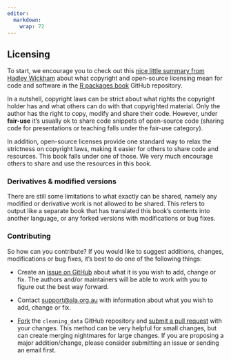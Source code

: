 ```yaml
---
editor: 
  markdown: 
    wrap: 72
---
```


## Licensing

To start, we encourage you to check out this [nice little summary from
Hadley
Wickham](https://github.com/hadley/r-pkgs/blob/main/copyright.Rmd) about
what copyright and open-source licensing mean for code and software in
the [R packages book](https://r-pkgs.org/) GitHub repository.

In a nutshell, copyright laws can be strict about what rights the
copyright holder has and what others can do with that copyrighted
material. Only the author has the right to copy, modify and share their
code. However, under **fair-use** it's usually ok to share code snippets
of open-source code (sharing code for presentations or teaching falls
under the fair-use category).

In addition, open-source licenses provide one standard way to relax the
strictness on copyright laws, making it easier for others to share code
and resources. This book falls under one of those. We very much
encourage others to share and use the resources in this book.

### Derivatives & modified versions

There are still some limitations to what exactly can be shared, namely
any modified or derivative work is not allowed to be shared. This refers
to output like a separate book that has translated this book's contents
into another language, or any forked versions with modifications or bug
fixes.

### Contributing

So how can you contribute? If you would like to suggest additions,
changes, modifications or bug fixes, it's best to do one of the
following things:

-   Create an [issue on
    GitHub](https://github.com/AtlasOfLivingAustralia/cleaning_data/issues)
    about what it is you wish to add, change or fix. The authors and/or
    maintainers will be able to work with you to figure out the best way
    forward.

-   Contact [support\@ala.org.au](mailto:support@ala.org.au) with
    information about what you wish to add, change or fix.

-   [Fork](https://docs.github.com/en/pull-requests/collaborating-with-pull-requests/working-with-forks/fork-a-repo)
    the `cleaning_data` GitHub repository and [submit a pull
    request](https://github.com/AtlasOfLivingAustralia/cleaning_data/pulls)
    with your changes. This method can be very helpful for small
    changes, but can create merging nightmares for large changes. If you
    are proposing a major addition/change, please consider submitting an
    issue or sending an email first.
